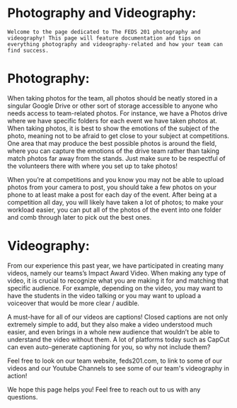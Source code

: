 # Photography and Videography:
    Welcome to the page dedicated to The FEDS 201 photography and videography! This page will feature documentation and tips on everything photography and videography-related and how your team can find success.

# Photography:
When taking photos for the team, all photos should be neatly stored in a singular Google Drive or other sort of storage accessible to anyone who needs access to team-related photos. For instance, we have a Photos drive where we have specific folders for each event we have taken photos at. When taking photos, it is best to show the emotions of the subject of the photo, meaning not to be afraid to get close to your subject at competitions. One area that may produce the best possible photos is around the field, where you can capture the emotions of the drive team rather than taking match photos far away from the stands. Just make sure to be respectful of the volunteers there with where you set up to take photos!

When you’re at competitions and you know you may not be able to upload photos from your camera to post, you should take a few photos on your phone to at least make a post for each day of the event. After being at a competition all day, you will likely have taken a lot of photos; to make your workload easier, you can put all of the photos of the event into one folder and comb through later to pick out the best ones.

# Videography: 
From our experience this past year, we have participated in creating many videos, namely our teams’s Impact Award Video. When making any type of video, it is crucial to recognize what you are making it for and matching that specific audience. For example, depending on the video, you may want to have the students in the video talking or you may want to upload a voiceover that would be more clear / audible. 
    
A must-have for all of our videos are captions! Closed captions are not only extremely simple to add, but they also make a video understood much easier, and even brings in a whole new audience that wouldn’t be able to understand the video without them. A lot of platforms today such as CapCut can even auto-generate captioning for you, so why not include them?

Feel free to look on our team website, feds201.com, to link to some of our videos and our Youtube Channels to see some of our team's videography in action!

We hope this page helps you! Feel free to reach out to us with any questions.

